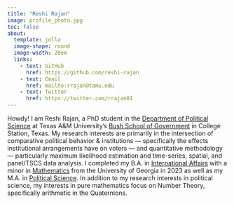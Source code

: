 ---
title: "Reshi Rajan"
image: profile_photo.jpg
toc: false 
about: 
  template: jolla
  image-shape: round
  image-width: 20em
  links:
    - text: GitHub
      href: https://github.com/reshi-rajan
    - text: Email
      href: mailto:rrajan@tamu.edu
    - text: Twitter
      href: https://twitter.com/rrajan01
---

::: {.border}
Howdy! I am Reshi Rajan, a PhD student in the [Department of Political Science](https://bush.tamu.edu/pols/) at Texas A&M University's [Bush School of Government](https://bush.tamu.edu/) in College Station, Texas. My research interests are primarily in the intersection of comparative political behavior & institutions — specifically the effects institutional arrangements have on voters — and quantitative methodology — particularly maximum likelihood estimation and time-series, spatial, and panel/TSCS data analysis. I completed my B.A. in [International Affairs](https://spia.uga.edu/) with a minor in [Mathematics](https://www.math.uga.edu/) from the University of Georgia in 2023 as well as my M.A. in [Political Science](https://spia.uga.edu/degree/master-of-arts-ma-in-political-science-international-affairs/). In addition to my research interests in political science, my interests in pure mathematics focus on Number Theory, specifically arithmetic in the Quaternions.
:::
